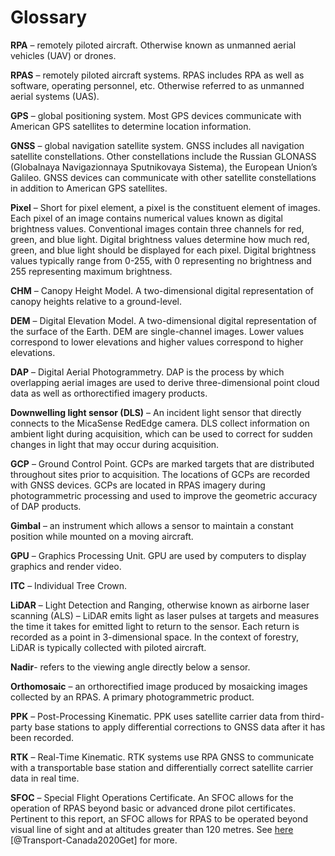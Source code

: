 # Glossary {-#glossary} 
<p>**RPA** -- remotely piloted aircraft.
Otherwise known as unmanned aerial vehicles (UAV) or drones.</p>
<p>**RPAS** -- remotely piloted aircraft systems.
RPAS includes RPA as well as software, operating personnel, etc.
Otherwise referred to as unmanned aerial systems (UAS).</p>
<p>**GPS** -- global positioning system.
Most GPS devices communicate with American GPS satellites to determine location information.</p>
<p>**GNSS** -- global navigation satellite system.
GNSS includes all navigation satellite constellations.
Other constellations include the Russian GLONASS (Globalnaya Navigazionnaya Sputnikovaya Sistema), the European Union's Galileo.
GNSS devices can communicate with other satellite constellations in addition to American GPS satellites.</p>
<p>**Pixel** -- Short for pixel element, a pixel is the constituent element of images.
Each pixel of an image contains numerical values known as digital brightness values.
Conventional images contain three channels for red, green, and blue light.
Digital brightness values determine how much red, green, and blue light should be displayed for each pixel.
Digital brightness values typically range from 0-255, with 0 representing no brightness and 255 representing maximum brightness.</p>
<p>**CHM** -- Canopy Height Model.
A two-dimensional digital representation of canopy heights relative to a ground-level.</p>
<p>**DEM** -- Digital Elevation Model.
A two-dimensional digital representation of the surface of the Earth.
DEM are single-channel images.
Lower values correspond to lower elevations and higher values correspond to higher elevations.</p>
<p>**DAP** -- Digital Aerial Photogrammetry.
DAP is the process by which overlapping aerial images are used to derive three-dimensional point cloud data as well as orthorectified imagery products.</p>
<p>**Downwelling light sensor (DLS)** -- An incident light sensor that directly connects to the MicaSense RedEdge camera.
DLS collect information on ambient light during acquisition, which can be used to correct for sudden changes in light that may occur during acquisition.</p>
<p>**GCP** -- Ground Control Point.
GCPs are marked targets that are distributed throughout sites prior to acquisition.
The locations of GCPs are recorded with GNSS devices.
GCPs are located in RPAS imagery during photogrammetric processing and used to improve the geometric accuracy of DAP products.</p>
<p>**Gimbal** -- an instrument which allows a sensor to maintain a constant position while mounted on a moving aircraft.</p>
<p>**GPU** -- Graphics Processing Unit.
GPU are used by computers to display graphics and render video.</p>
<p>**ITC** -- Individual Tree Crown.</p>
<p>**LiDAR** -- Light Detection and Ranging, otherwise known as airborne laser scanning (ALS) -- LiDAR emits light as laser pulses at targets and measures the time it takes for emitted light to return to the sensor.
Each return is recorded as a point in 3-dimensional space.
In the context of forestry, LiDAR is typically collected with piloted aircraft.</p>
<p>**Nadir**- refers to the viewing angle directly below a sensor.</p>
<p>**Orthomosaic** -- an orthorectified image produced by mosaicking images collected by an RPAS.
A primary photogrammetric product.</p>
<p>**PPK** -- Post-Processing Kinematic.
PPK uses satellite carrier data from third-party base stations to apply differential corrections to GNSS data after it has been recorded.</p>
<p>**RTK** -- Real-Time Kinematic.
RTK systems use RPA GNSS to communicate with a transportable base station and differentially correct satellite carrier data in real time.</p>
<p>**SFOC** -- Special Flight Operations Certificate.
An SFOC allows for the operation of RPAS beyond basic or advanced drone pilot certificates.
Pertinent to this report, an SFOC allows for RPAS to be operated beyond visual line of sight and at altitudes greater than 120 metres.
See [here](https://tc.canada.ca/en/aviation/drone-safety/drone-pilot-licensing/get-permission-special-drone-operations) [@Transport-Canada2020Get] for more.</p>